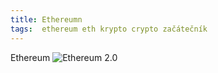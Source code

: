 ```yaml
---
title: Ethereumn
tags:  ethereum eth krypto crypto začátečník 
---
```




<CourseLayout>
   <Heading as="h1" size="2xl" >
       Ethereum <Image src="https://pbs.twimg.com/profile_images/1084788308595617793/DOnqq1OM.jpg" alt="Ethereum 2.0" />
    </Heading> 

    
</CourseLayout>